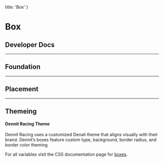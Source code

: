 
  title: 'Box'
}

# Box

## Developer Docs

<div className="row">
  <ResourceCard name="CSS" icon="css" caption="Avaiable Now" link="https://denali-design.github.io/denali-css/?path=/story/components-box--default" />
  <ResourceCard name="Ember" icon="ember" caption="Avaiable Now" link="https://denali-design.github.io/denali-ember/?path=/story/denalibox--default" />
  <ResourceCard name="React" icon="react" caption="Coming Soon" disabled />
</div>

---

## Foundation

---

## Placement

---

## Themeing

#### Dennit Racing Theme 
Dennit Racing uses a customized Denali theme that aligns visually with their brand. Dennit’s boxes feature custom type, background, border radius, and border color theming. 

<SingleImage image="/images/components/box/theme.png"/>

For all variables visit the CSS documentation page for [boxes]().
